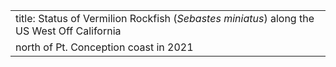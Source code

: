 ---
title: Status of Vermilion Rockfish (_Sebastes miniatus_) along the US West Off California
  north of Pt. Conception coast in 2021
---